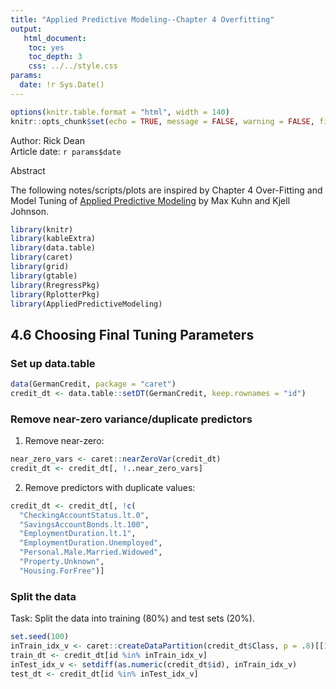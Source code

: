 ```yaml
---
title: "Applied Predictive Modeling--Chapter 4 Overfitting"
output: 
   html_document:
    toc: yes
    toc_depth: 3
    css: ../../style.css
params:
  date: !r Sys.Date()    
---
```


```r
options(knitr.table.format = "html", width = 140)
knitr::opts_chunk$set(echo = TRUE, message = FALSE, warning = FALSE, fig.width = 12, fig.height = 8)
```

<div>Author: Rick Dean</div>
<div>Article date: `r params$date`</div>

<div class="abstract">
  <p class="abstract">Abstract</p>
  The following notes/scripts/plots are inspired by Chapter 4 Over-Fitting and Model Tuning of [Applied Predictive Modeling](http://appliedpredictivemodeling.com/) by Max Kuhn and Kjell Johnson.
</div>  

```r
library(knitr)
library(kableExtra)
library(data.table)
library(caret)
library(grid)
library(gtable)
library(RregressPkg)
library(RplotterPkg)
library(AppliedPredictiveModeling)
```

## 4.6 Choosing Final Tuning Parameters

### Set up data.table
```r
data(GermanCredit, package = "caret")
credit_dt <- data.table::setDT(GermanCredit, keep.rownames = "id")
```

### Remove near-zero variance/duplicate predictors

1. Remove near-zero:
```r
near_zero_vars <- caret::nearZeroVar(credit_dt)
credit_dt <- credit_dt[, !..near_zero_vars]
```

2. Remove predictors with duplicate values:
```r
credit_dt <- credit_dt[, !c(
  "CheckingAccountStatus.lt.0",
  "SavingsAccountBonds.lt.100",
  "EmploymentDuration.lt.1",
  "EmploymentDuration.Unemployed",
  "Personal.Male.Married.Widowed",
  "Property.Unknown",
  "Housing.ForFree")]
```

### Split the data
<div class="task">Task: Split the data into training (80%) and test sets (20%).</div>
```r
set.seed(100)
inTrain_idx_v <- caret::createDataPartition(credit_dt$Class, p = .8)[[1]]
train_dt <- credit_dt[id %in% inTrain_idx_v]
inTest_idx_v <- setdiff(as.numeric(credit_dt$id), inTrain_idx_v)
test_dt <- credit_dt[id %in% inTest_idx_v]
```

